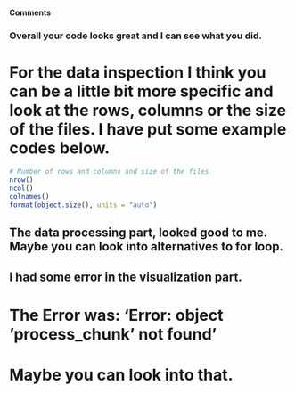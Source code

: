 #### Comments

### Overall your code looks great and I can see what you did.
# For the data inspection I think you can be a little bit more specific and look at the rows, columns or the size of the files. I have put some example codes below. 

```r
# Number of rows and columns and size of the files 
nrow()
ncol()
colnames()
format(object.size(), units = "auto")
```

## The data processing part, looked good to me. Maybe you can look into alternatives to for loop.

## I had some error in the visualization part.
# The Error was: 'Error: object 'process_chunk' not found'
# Maybe you can look into that. 